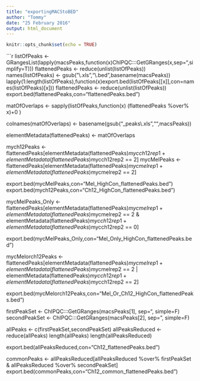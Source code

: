 ```yaml
---
title: "exportingMACStoBED"
author: "Tommy"
date: "25 February 2016"
output: html_document
---
```


```r
knitr::opts_chunk$set(echo = TRUE)
```

```r
listOfPeaks <- GRangesList(lapply(macsPeaks,function(x)ChIPQC:::GetGRanges(x,sep="\t",simplify=T)))
flattenedPeaks <- reduce(unlist(listOfPeaks))
names(listOfPeaks) <- gsub("\\.xls","\\.bed",basename(macsPeaks))
lapply(1:length(listOfPeaks),function(x)export.bed(listOfPeaks[[x]],con=names(listOfPeaks)[x]))
flattenedPeaks <- reduce(unlist(listOfPeaks))
export.bed(flattenedPeaks,con="flattenedPeaks.bed")

matOfOverlaps <- sapply(listOfPeaks,function(x)
(flattenedPeaks %over% x)+0
)

colnames(matOfOverlaps) <- basename(gsub("_peaks\\.xls","",macsPeaks))


elementMetadata(flattenedPeaks) <- matOfOverlaps

mych12Peaks <- flattenedPeaks[elementMetadata(flattenedPeaks)$mycch12rep1 + elementMetadata(flattenedPeaks)$mycch12rep2 == 2]
mycMelPeaks <- flattenedPeaks[elementMetadata(flattenedPeaks)$mycmelrep1 +  elementMetadata(flattenedPeaks)$mycmelrep2 == 2]

export.bed(mycMelPeaks,con="Mel_HighCon_flattenedPeaks.bed")
export.bed(mych12Peaks,con="Ch12_HighCon_flattenedPeaks.bed")


mycMelPeaks_Only <- flattenedPeaks[elementMetadata(flattenedPeaks)$mycmelrep1 + elementMetadata(flattenedPeaks)$mycmelrep2 == 2 &
elementMetadata(flattenedPeaks)$mycch12rep1 + 
                 elementMetadata(flattenedPeaks)$mycch12rep2 == 0]

export.bed(mycMelPeaks_Only,con="Mel_Only_HighCon_flattenedPeaks.bed")


mycMelorch12Peaks <- flattenedPeaks[elementMetadata(flattenedPeaks)$mycmelrep1 + elementMetadata(flattenedPeaks)$mycmelrep2 == 2 |
elementMetadata(flattenedPeaks)$mycch12rep1 + 
                 elementMetadata(flattenedPeaks)$mycch12rep2 == 2]

export.bed(mycMelorch12Peaks,con="Mel_Or_Ch12_HighCon_flattenedPeaks.bed")

firstPeakSet <- ChIPQC:::GetGRanges(macsPeaks[1], sep="\t", simple=F)
secondPeakSet <- ChIPQC:::GetGRanges(macsPeaks[2], sep="\t", simple=F)

allPeaks <- c(firstPeakSet,secondPeakSet)
allPeaksReduced <- reduce(allPeaks)
length(allPeaks)
length(allPeaksReduced)

export.bed(allPeaksReduced,con="Ch12_flattenedPeaks.bed")

commonPeaks <- allPeaksReduced[allPeaksReduced %over% firstPeakSet & allPeaksReduced %over% secondPeakSet]
export.bed(commonPeaks,con="Ch12_common_flattenedPeaks.bed")


